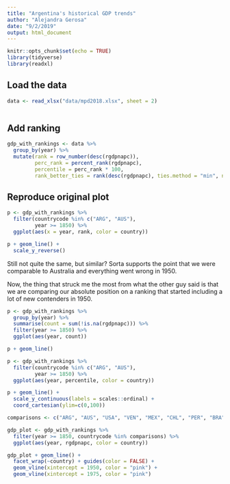 ```yaml
---
title: "Argentina's historical GDP trends"
author: "Alejandra Gerosa"
date: "9/2/2019"
output: html_document
---
```


```r
knitr::opts_chunk$set(echo = TRUE)
library(tidyverse)
library(readxl)
```

## Load the data



```r
data <- read_xlsx("data/mpd2018.xlsx", sheet = 2)



```

## Add ranking

```r
gdp_with_rankings <- data %>%
  group_by(year) %>%
  mutate(rank = row_number(desc(rgdpnapc)),
         perc_rank = percent_rank(rgdpnapc),
         percentile = perc_rank * 100,
         rank_better_ties = rank(desc(rgdpnapc), ties.method = "min", na.last = "keep"))
```

## Reproduce original plot

```r

p <- gdp_with_rankings %>%
  filter(countrycode %in% c("ARG", "AUS"),
         year >= 1850) %>% 
  ggplot(aes(x = year, rank, color = country))

p + geom_line() +
  scale_y_reverse()


```
Still not quite the same, but similar? Sorta supports the point that we were comparable to Australia and everything went wrong in 1950.

Now, the thing that struck me the most from what the other guy said is that we are comparing our absolute position on a ranking that started including a lot of new contenders in 1950.

```r
p <- gdp_with_rankings %>%
  group_by(year) %>% 
  summarise(count = sum(!is.na(rgdpnapc))) %>% 
  filter(year >= 1850) %>%
  ggplot(aes(year, count))

p + geom_line()

```

```r
p <- gdp_with_rankings %>%
  filter(countrycode %in% c("ARG", "AUS"),
         year >= 1850) %>% 
  ggplot(aes(year, percentile, color = country))

p + geom_line() +
  scale_y_continuous(labels = scales::ordinal) +
  coord_cartesian(ylim=c(0,100))


```

```r
comparisons <- c("ARG", "AUS", "USA", "VEN", "MEX", "CHL", "PER", "BRA", "IRL", "ITA", "ESP", "PRY")

gdp_plot <- gdp_with_rankings %>%
  filter(year >= 1850, countrycode %in% comparisons) %>% 
  ggplot(aes(year, rgdpnapc, color = country))

gdp_plot + geom_line() +
  facet_wrap(~country) + guides(color = FALSE) +
  geom_vline(xintercept = 1950, color = "pink") +
  geom_vline(xintercept = 1975, color = "pink")




  

```
